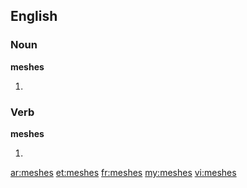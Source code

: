 ==English==

===Noun===
'''meshes'''

# {{plural of|[[mesh]]}}

===Verb===
'''meshes'''

# {{third person singular of|[[mesh]]}}

[[ar:meshes]]
[[et:meshes]]
[[fr:meshes]]
[[my:meshes]]
[[vi:meshes]]
